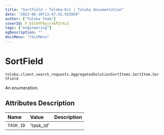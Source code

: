 ```yaml
---
title: "SortField — Toloka-Kit | Toloka documentation"
date: "2023-06-20T13:47:32.925869"
author: ["Toloka Team"]
coverId: F_bIcOYF9yjrxkPZrXc3
tags: ["engineering"]
ogDescription: ""
docsMenu: "tkitMenu"
---
```


# SortField

`toloka.client.search_requests.AggregatedSolutionSortItems.SortItem.SortField`

An enumeration.

## Attributes Description

| Name | Value | Description |
| :------| :-----------| :----------| 
`TASK_ID`|'task_id'|